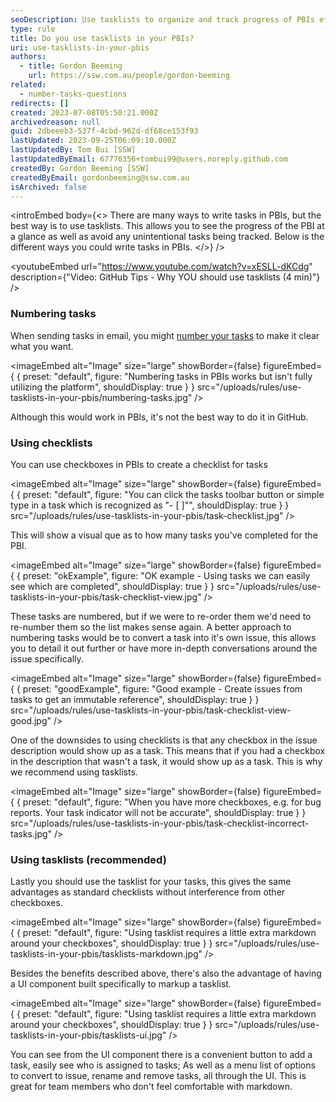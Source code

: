 ```yaml
---
seoDescription: Use tasklists to organize and track progress of PBIs effectively, avoiding unintentional tasks and promoting a clear visual representation of completed tasks.
type: rule
title: Do you use tasklists in your PBIs?
uri: use-tasklists-in-your-pbis
authors:
  - title: Gordon Beeming
    url: https://ssw.com.au/people/gordon-beeming
related:
  - number-tasks-questions
redirects: []
created: 2023-07-08T05:50:21.000Z
archivedreason: null
guid: 2dbeeeb3-537f-4cbd-962d-df68ce153f93
lastUpdated: 2023-09-25T06:09:10.000Z
lastUpdatedBy: Tom Bui [SSW]
lastUpdatedByEmail: 67776356+tombui99@users.noreply.github.com
createdBy: Gordon Beeming [SSW]
createdByEmail: gordonbeeming@ssw.com.au
isArchived: false
---
```


<introEmbed
  body={<>
There are many ways to write tasks in PBIs, but the best way is to use tasklists. This allows you to see the progress of the PBI at a glance as well as avoid any unintentional tasks being tracked. Below is the different ways you could write tasks in PBIs.
  </>}
/>

<youtubeEmbed url="https://www.youtube.com/watch?v=xESLL-dKCdg" description={"Video: GitHub Tips - Why YOU should use tasklists (4 min)"} />


### Numbering tasks

When sending tasks in email, you might [number your tasks](/number-tasks-questions/) to make it clear what you want.


<imageEmbed
  alt="Image"
  size="large"
  showBorder={false}
  figureEmbed={ {
    preset: "default",
    figure: "Numbering tasks in PBIs works but isn't fully utilizing the platform",
    shouldDisplay: true
  } }
  src="/uploads/rules/use-tasklists-in-your-pbis/numbering-tasks.jpg"
/>


Although this would work in PBIs, it's not the best way to do it in GitHub.

### Using checklists

You can use checkboxes in PBIs to create a checklist for tasks


<imageEmbed
  alt="Image"
  size="large"
  showBorder={false}
  figureEmbed={ {
    preset: "default",
    figure: "You can click the tasks toolbar button or simple type in a task which is recognized as \"- [ ]\"",
    shouldDisplay: true
  } }
  src="/uploads/rules/use-tasklists-in-your-pbis/task-checklist.jpg"
/>


This will show a visual que as to how many tasks you've completed for the PBI.

<imageEmbed
  alt="Image"
  size="large"
  showBorder={false}
  figureEmbed={ {
    preset: "okExample",
    figure: "OK example - Using tasks we can easily see which are completed",
    shouldDisplay: true
  } }
  src="/uploads/rules/use-tasklists-in-your-pbis/task-checklist-view.jpg"
/>


These tasks are numbered, but if we were to re-order them we'd need to re-number them so the list makes sense again. A better approach to numbering tasks would be to convert a task into it's own issue, this allows you to detail it out further or have more in-depth conversations around the issue specifically.

<imageEmbed
  alt="Image"
  size="large"
  showBorder={false}
  figureEmbed={ {
    preset: "goodExample",
    figure: "Good example - Create issues from tasks to get an immutable reference",
    shouldDisplay: true
  } }
  src="/uploads/rules/use-tasklists-in-your-pbis/task-checklist-view-good.jpg"
/>


One of the downsides to using checklists is that any checkbox in the issue description would show up as a task. This means that if you had a checkbox in the description that wasn't a task, it would show up as a task. This is why we recommend using tasklists.


<imageEmbed
  alt="Image"
  size="large"
  showBorder={false}
  figureEmbed={ {
    preset: "default",
    figure: "When you have more checkboxes, e.g. for bug reports. Your task indicator will not be accurate",
    shouldDisplay: true
  } }
  src="/uploads/rules/use-tasklists-in-your-pbis/task-checklist-incorrect-tasks.jpg"
/>


### Using tasklists (recommended)

Lastly you should use the tasklist for your tasks, this gives the same advantages as standard checklists without interference from other checkboxes.


<imageEmbed
  alt="Image"
  size="large"
  showBorder={false}
  figureEmbed={ {
    preset: "default",
    figure: "Using tasklist requires a little extra markdown around your checkboxes",
    shouldDisplay: true
  } }
  src="/uploads/rules/use-tasklists-in-your-pbis/tasklists-markdown.jpg"
/>


Besides the benefits described above, there's also the advantage of having a UI component built specifically to markup a tasklist.


<imageEmbed
  alt="Image"
  size="large"
  showBorder={false}
  figureEmbed={ {
    preset: "default",
    figure: "Using tasklist requires a little extra markdown around your checkboxes",
    shouldDisplay: true
  } }
  src="/uploads/rules/use-tasklists-in-your-pbis/tasklists-ui.jpg"
/>


You can see from the UI component there is a convenient button to add a task, easily see who is assigned to tasks; As well as a menu list of options to convert to issue, rename and remove tasks, all through the UI. This is great for team members who don't feel comfortable with markdown.
